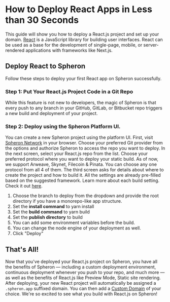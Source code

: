 
# How to Deploy React Apps in Less than 30 Seconds

This guide will show you how to deploy a React.js project and set up your domain.
[React](https://reactjs.org/) is a JavaScript library for building user interfaces. React can be used as a base for the development of single-page, mobile, or server-rendered applications with frameworks like Next.js.

## Deploy React to Spheron

Follow these steps to deploy your first React app on Spheron successfully.

### Step 1: Put Your React.js Project Code in a Git Repo

While this feature is not new to developers, the magic of Spheron is that every push to any branch in your GitHub, GitLab, or Bitbucket repo triggers a new build and deployment of your project.

### Step 2: Deploy using the Spheron Platform UI.

You can create a new Spheron project using the platform UI. First, visit [Spheron Network](https://app.spheron.network/) in your browser.
Choose your preferred Git provider from the options and authorize Spheron to access the repo you want to deploy.
In the next screen, select your React.js repo from the list.
Choose your preferred protocol where you want to deploy your static build. As of now, we support Arweave, Skynet, Filecoin & Pinata. You can choose any one protocol from all 4 of them.
The third screen asks for details about where to create the project and how to build it. All the settings are already pre-filled based on the suggested framework. Learn more about each build setting. Check it out [here](https://docs.spheron.network/deployments/get-started#configuring-the-deployment).

1. Choose the branch to deploy from the dropdown and provide the root directory if you have a monorepo-like app structure.
2. Set the **install command** to yarn install
3. Set the **build command** to yarn build
4. Set the **publish directory** to build
5. You can add some environment variables before the build.
6. You can change the node engine of your deployment as well.
7. Click "Deploy"

## That's All!

Now that you've deployed your React.js project on Spheron, you have all the benefits of Spheron — including a custom deployment environment, continuous deployment whenever you push to your repo, and much more — as well as the benefits of React.js like Preview Mode, Static site rendering.
After deploying, your new React project will automatically be assigned a `.spheron.app` suffixed domain. You can then add a [Custom Domain](https://docs.spheron.network/domain-and-https/centralized-domain/attach-domain) of your choice.
We're so excited to see what you build with React.js on Spheron!

<Navigation name="Deploy React App" />
